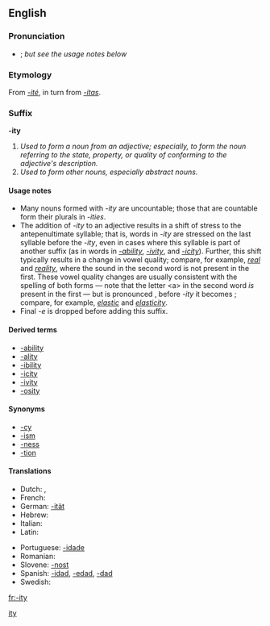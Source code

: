 ==English==

===Pronunciation===
* {{IPA|[ɪtɪ]}}; ''but see the usage notes below''

===Etymology===
From {{OF.}} ''[[-ité]]'', in turn from {{L.}} ''[[-itas]]''.

===Suffix===
'''-ity'''

# ''Used to form a noun from an adjective; especially, to form the noun referring to the state, property, or quality of conforming to the adjective's description.''
# ''Used to form other nouns, especially abstract nouns.'' <!-- such as [[proclivity]] -->

====Usage notes====
* Many nouns formed with ''-ity'' are uncountable; those that are countable form their plurals in ''-ities''.
* The addition of ''-ity'' to an adjective results in a shift of stress to the antepenultimate syllable; that is, words in ''-ity'' are stressed on the last syllable before the ''-ity'', even in cases where this syllable is part of another suffix (as in words in ''[[-ability]]'', ''[[-ivity]]'', and ''[[-icity]]''). Further, this shift typically results in a change in vowel quality; compare, for example, ''[[real]]'' and ''[[reality]]'', where the sound {{IPAchar|[æ]}} in the second word is not present in the first. These vowel quality changes are usually consistent with the spelling of both forms — note that the letter &lt;a> in the second word ''is'' present in the first — but is pronounced {{IPAchar|[k]}}, before ''-ity'' it becomes {{IPAchar|[s]}}; compare, for example, ''[[elastic]]'' and ''[[elasticity]]''.
* Final ''-e'' is dropped before adding this suffix.

====Derived terms====
* [[-ability]]
* [[-ality]]
* [[-ibility]]
* [[-icity]]
* [[-ivity]]
* [[-osity]]

====Synonyms====
* [[-cy]]
* [[-ism]]
* [[-ness]]
* [[-tion]]

====Translations====
{{trans-top|Used to form nouns from adjectives.}}
* Dutch: {{t+|nl|-heid}}, {{t-|nl|-iteit|f}}
* French: {{t+|fr|-ité|f}}
* German: [[-ität]] {{f}}
* Hebrew: {{t|he|־ות|f|alt=־וּת|tr=-ut|sc=Hebr}}
* Italian: {{t-|it|-ità|f}}
* Latin: {{t-|la|-itas|f}}
{{trans-mid}}
* Portuguese: [[-idade]] {{f}}
* Romanian: {{t-|ro|-itate|f}}
* Slovene: [[-nost]] {{f}}
* Spanish: [[-idad]], [[-edad]], [[-dad]] {{f}}
* Swedish: {{t+|sv|-het|c}}
{{trans-bottom}}

[[Category:English suffixes|ity]]

[[fr:-ity]]